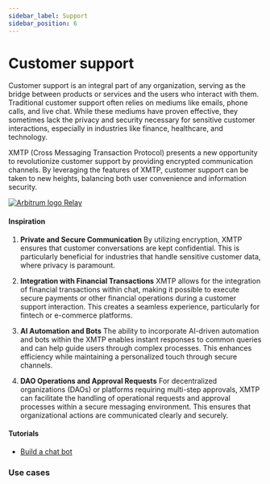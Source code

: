 ```yaml
---
sidebar_label: Support
sidebar_position: 6
---
```



# Customer support

Customer support is an integral part of any organization, serving as the bridge between products or services and the users who interact with them. Traditional customer support often relies on mediums like emails, phone calls, and live chat. While these mediums have proven effective, they sometimes lack the privacy and security necessary for sensitive customer interactions, especially in industries like finance, healthcare, and technology.

XMTP (Cross Messaging Transaction Protocol) presents a new opportunity to revolutionize customer support by providing encrypted communication channels. By leveraging the features of XMTP, customer support can be taken to new heights, balancing both user convenience and information security.

<div class="chain-list white">
  <a href="https://relay.cc/" class="chain-item">
    <img src={relay} alt="Arbitrum logo" />
    <span>Relay</span>
  </a>
</div>

#### Inspiration

1. **Private and Secure Communication**
   By utilizing encryption, XMTP ensures that customer conversations are kept confidential. This is particularly beneficial for industries that handle sensitive customer data, where privacy is paramount.

2. **Integration with Financial Transactions**
   XMTP allows for the integration of financial transactions within chat, making it possible to execute secure payments or other financial operations during a customer support interaction. This creates a seamless experience, particularly for fintech or e-commerce platforms.

3. **AI Automation and Bots**
   The ability to incorporate AI-driven automation and bots within the XMTP enables instant responses to common queries and can help guide users through complex processes. This enhances efficiency while maintaining a personalized touch through secure channels.

4. **DAO Operations and Approval Requests**
   For decentralized organizations (DAOs) or platforms requiring multi-step approvals, XMTP can facilitate the handling of operational requests and approval processes within a secure messaging environment. This ensures that organizational actions are communicated clearly and securely.

#### Tutorials

- [Build a chat bot](/docs/tutorials/bots)

### Use cases


<Usecases />
